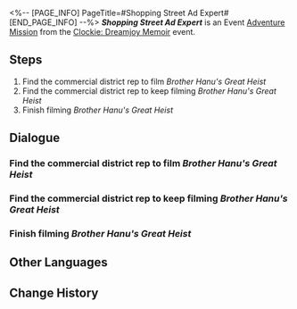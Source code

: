 <%-- [PAGE_INFO]
PageTitle=#Shopping Street Ad Expert#
[END_PAGE_INFO] --%>
{{Stub|Dialogue.}}
{{Mission Infobox
|id            = 8022120
|title         = 
|image         = <!--Mission Shopping Street Ad Expert.png-->
|type          = Adventure
|event_name    = ''Clockie: Dreamjoy Memoir''
|chapter       = Once Upon a Dreamville...
|requirements  = {{cx}}<!--Hidden Mission ID 8022105--> completed
|summary       = <!--official mission summary from Fate's Atlas-->
|characters    = Business Street Rep; Trailblazer
|startLocation = [[Penacony]] - [[Clock Studios Theme Park]]
|world         = Penacony
|area          = Clock Studios Theme Park
|prev          = 
|next          = 
|rewards       = Credit*5,000
}}
'''''Shopping Street Ad Expert''''' is an Event [[Adventure Mission]] from the [[Clockie: Dreamjoy Memoir]] event.

==Steps==
# Find the commercial district rep to film ''Brother Hanu's Great Heist''
# Find the commercial district rep to keep filming ''Brother Hanu's Great Heist''
# Finish filming ''Brother Hanu's Great Heist''

<!--
==Gameplay Notes==

--><!--
==Trial Character==

-->
==Dialogue==
{{Stub Dialogue}}

===Find the commercial district rep to film ''Brother Hanu's Great Heist''{{subst:void|<!--802212001-->}}===
{{Mission Description|type=adventure|location=Clock Studios Theme Park|The ''Dreamjoy Memoir'' crew accepted the collaboration from Penacony merchants and planned a commercial named ''Brother Hanu's Great Heist''. Go help them!}}
{{Dialogue Start}}
:{{tx}}
{{Dialogue End}}

===Find the commercial district rep to keep filming ''Brother Hanu's Great Heist''{{subst:void|<!--802212002-->}}===
{{Dialogue Start}}
:{{tx}}
{{Dialogue End}}

===Finish filming ''Brother Hanu's Great Heist''{{subst:void|<!--802212004-->}}===
{{Mission Description|type=adventure|location=Clock Studios Theme Park|update|Filming for the advertisement ''Brother Hanu's Great Heist'' is finished. Go show it to the client!}}
{{Dialogue Start}}
:{{tx}}
{{Dialogue End}}

==Other Languages==
{{Other Languages
|en   = Shopping Street Ad Expert
|zhs  = 商店街广告专家
|zht  = 商店街廣告專家
|ja   = 商店街の広告専門家
|ko   = 상점가 광고 전문가
|es   = Exper{{MC|f=ta|m=to}} en publicidad de la calle comercial
|fr   = Doctorat en publicité mention rue des affaires
|ru   = Эксперт уличной рекламы
|th   = กูรูโฆษณาในย่านการค้า
|vi   = Chuyên Gia Quảng Cáo Phố Thương Mại
|de   = {{MC|f=Werbespezialistin|m=Werbespezialist}} der Einkaufsstraße
|id   = Ahli Iklan Pusat Perbelanjaan
|pt   = Especialista em Anúncios da Rua Comercial
}}

==Change History==
{{Change History|2.2}}
